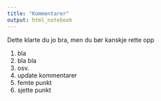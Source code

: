 ```yaml
---
title: "Kommentarer"
output: html_notebook
---
```


Dette klarte du jo bra, men du bør kanskje rette opp

1) bla
2) bla bla
3) osv.
4) update kommentarer 
5) femte punkt
6) sjette punkt
